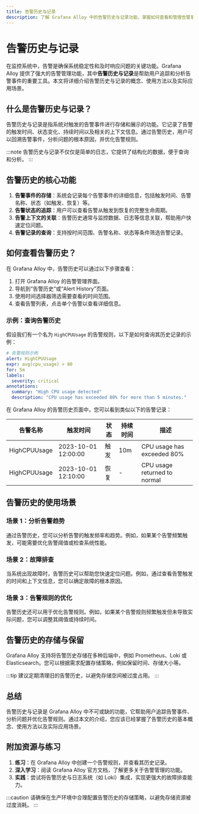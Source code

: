 ```yaml
---
title: 告警历史与记录
description: 了解 Grafana Alloy 中的告警历史与记录功能，掌握如何查看和管理告警事件，确保系统的稳定性和可追溯性。
---
```


# 告警历史与记录

在监控系统中，告警是确保系统稳定性和及时响应问题的关键功能。Grafana Alloy 提供了强大的告警管理功能，其中**告警历史与记录**是帮助用户追踪和分析告警事件的重要工具。本文将详细介绍告警历史与记录的概念、使用方法以及实际应用场景。

## 什么是告警历史与记录？

告警历史与记录是指系统对触发的告警事件进行存储和展示的功能。它记录了告警的触发时间、状态变化、持续时间以及相关的上下文信息。通过告警历史，用户可以回溯告警事件，分析问题的根本原因，并优化告警规则。

:::note
告警历史与记录不仅仅是简单的日志，它提供了结构化的数据，便于查询和分析。
:::

## 告警历史的核心功能

1. **告警事件的存储**：系统会记录每个告警事件的详细信息，包括触发时间、告警名称、状态（如触发、恢复）等。
2. **告警状态的追踪**：用户可以查看告警从触发到恢复的完整生命周期。
3. **告警上下文的关联**：告警历史通常与监控数据、日志等信息关联，帮助用户快速定位问题。
4. **告警记录的查询**：支持按时间范围、告警名称、状态等条件筛选告警记录。

## 如何查看告警历史？

在 Grafana Alloy 中，告警历史可以通过以下步骤查看：

1. 打开 Grafana Alloy 的告警管理界面。
2. 导航到“告警历史”或“Alert History”页面。
3. 使用时间选择器筛选需要查看的时间范围。
4. 查看告警列表，点击单个告警以查看详细信息。

### 示例：查询告警历史

假设我们有一个名为 `HighCPUUsage` 的告警规则，以下是如何查询其历史记录的示例：

```yaml
# 告警规则示例
alert: HighCPUUsage
expr: avg(cpu_usage) > 80
for: 5m
labels:
  severity: critical
annotations:
  summary: "High CPU usage detected"
  description: "CPU usage has exceeded 80% for more than 5 minutes."
```

在 Grafana Alloy 的告警历史页面中，您可以看到类似以下的告警记录：

| 告警名称       | 触发时间           | 状态   | 持续时间 | 描述                             |
|----------------|--------------------|--------|----------|----------------------------------|
| HighCPUUsage   | 2023-10-01 12:00:00 | 触发   | 10m      | CPU usage has exceeded 80%       |
| HighCPUUsage   | 2023-10-01 12:10:00 | 恢复   | -        | CPU usage returned to normal     |

## 告警历史的使用场景

### 场景 1：分析告警趋势

通过告警历史，您可以分析告警的触发频率和趋势。例如，如果某个告警频繁触发，可能需要优化告警阈值或检查系统性能。

### 场景 2：故障排查

当系统出现故障时，告警历史可以帮助您快速定位问题。例如，通过查看告警触发的时间和上下文信息，您可以确定故障的根本原因。

### 场景 3：告警规则的优化

告警历史还可以用于优化告警规则。例如，如果某个告警规则频繁触发但未导致实际问题，您可以调整其阈值或持续时间。

## 告警历史的存储与保留

Grafana Alloy 支持将告警历史存储在多种后端中，例如 Prometheus、Loki 或 Elasticsearch。您可以根据需求配置存储策略，例如保留时间、存储大小等。

:::tip
建议定期清理旧的告警历史，以避免存储空间被过度占用。
:::

## 总结

告警历史与记录是 Grafana Alloy 中不可或缺的功能，它帮助用户追踪告警事件、分析问题并优化告警规则。通过本文的介绍，您应该已经掌握了告警历史的基本概念、使用方法以及实际应用场景。

## 附加资源与练习

1. **练习**：在 Grafana Alloy 中创建一个告警规则，并查看其历史记录。
2. **深入学习**：阅读 Grafana Alloy 官方文档，了解更多关于告警管理的功能。
3. **实践**：尝试将告警历史与日志系统（如 Loki）集成，实现更强大的故障排查能力。

:::caution
请确保在生产环境中合理配置告警历史的存储策略，以避免存储资源被过度消耗。
:::